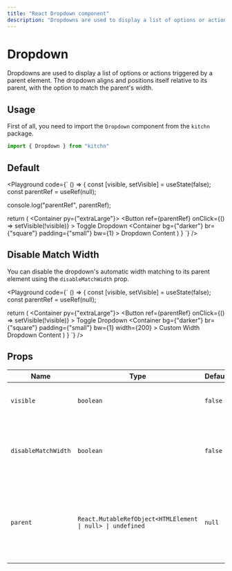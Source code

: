 ```yaml
---
title: "React Dropdown component"
description: "Dropdowns are used to display a list of options or actions triggered by a parent element. The dropdown aligns and positions itself relative to its parent."
---
```



# Dropdown

Dropdowns are used to display a list of options or actions triggered by a parent element. The dropdown aligns and positions itself relative to its parent, with the option to match the parent's width.

## Usage

First of all, you need to import the `Dropdown` component from the `kitchn` package.

```js
import { Dropdown } from "kitchn"
```

## Default

<Playground
  code={`
() => {
  const [visible, setVisible] = useState(false);
  const parentRef = useRef(null);

  console.log("parentRef", parentRef);

  return (
    <Container py={"extraLarge"}>
      <Button
        ref={parentRef}
        onClick={() => setVisible(!visible)}
      >
        Toggle Dropdown
      </Button>
      <Dropdown
        visible={visible}
        parent={parentRef}
      >
        <Container
          bg={"darker"}
          br={"square"}
          padding={"small"}
          bw={1}
        >
          Dropdown Content
        </Container>
      </Dropdown>
    </Container>
  )
}
`}
/>

## Disable Match Width

You can disable the dropdown's automatic width matching to its parent element using the `disableMatchWidth` prop.

<Playground
  code={`
() => {
  const [visible, setVisible] = useState(false);
  const parentRef = useRef(null);

  return (
    <Container py={"extraLarge"}>
      <Button
        ref={parentRef}
        onClick={() => setVisible(!visible)}
      >
        Toggle Dropdown
      </Button>
      <Dropdown
        visible={visible}
        parent={parentRef}
        disableMatchWidth
      >
        <Container
          bg={"darker"}
          br={"square"}
          padding={"small"}
          bw={1}
          width={200}
        >
          Custom Width Dropdown Content
        </Container>
      </Dropdown>
    </Container>
  )
}
`}
/>

## Props

| Name | Type | Default | Required | Description
|------|------|---------|----------|-------------
| `visible` | `boolean` | `false` | Yes | Controls the visibility of the dropdown.
| `disableMatchWidth` | `boolean` | `false` | No | If `true`, the dropdown width will not automatically match the parent's width.
| `parent` | `React.MutableRefObject<HTMLElement \| null> \| undefined` | `null` | Yes | A reference to the parent element that triggers the dropdown. This is required for correct positioning.
